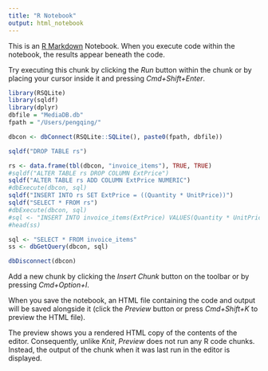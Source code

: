 ```yaml
---
title: "R Notebook"
output: html_notebook
---
```


This is an [R Markdown](http://rmarkdown.rstudio.com) Notebook. When you execute code within the notebook, the results appear beneath the code. 

Try executing this chunk by clicking the *Run* button within the chunk or by placing your cursor inside it and pressing *Cmd+Shift+Enter*. 

```r
library(RSQLite)
library(sqldf)
library(dplyr)
dbfile = "MediaDB.db"
fpath = "/Users/pengqing/"

dbcon <- dbConnect(RSQLite::SQLite(), paste0(fpath, dbfile))
```

```r
sqldf("DROP TABLE rs")
```

```r
rs <- data.frame(tbl(dbcon, "invoice_items"), TRUE, TRUE)
#sqldf("ALTER TABLE rs DROP COLUMN ExtPrice")
sqldf("ALTER TABLE rs ADD COLUMN ExtPrice NUMERIC")
#dbExecute(dbcon, sql)
sqldf("INSERT INTO rs SET ExtPrice = ((Quantity * UnitPrice))")
sqldf("SELECT * FROM rs")
#dbExecute(dbcon, sql)
#sql <- "INSERT INTO invoice_items(ExtPrice) VALUES(Quantity * UnitPrice)"
#head(ss)
```

```r
sql <- "SELECT * FROM invoice_items"
ss <- dbGetQuery(dbcon, sql)
```


```r
dbDisconnect(dbcon)
```

Add a new chunk by clicking the *Insert Chunk* button on the toolbar or by pressing *Cmd+Option+I*.

When you save the notebook, an HTML file containing the code and output will be saved alongside it (click the *Preview* button or press *Cmd+Shift+K* to preview the HTML file). 

The preview shows you a rendered HTML copy of the contents of the editor. Consequently, unlike *Knit*, *Preview* does not run any R code chunks. Instead, the output of the chunk when it was last run in the editor is displayed.

